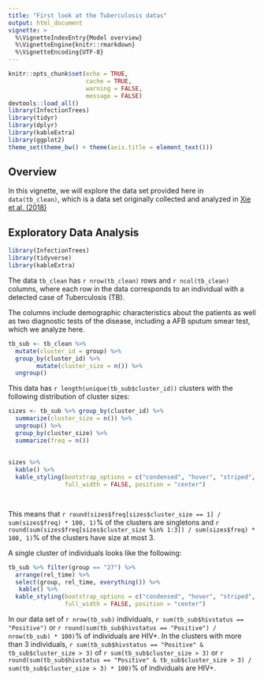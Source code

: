 ```yaml
---
title: "First look at the Tuberculosis datas"
output: html_document
vignette: >
  %\VignetteIndexEntry{Model overview}
  %\VignetteEngine{knitr::rmarkdown}
  %\VignetteEncoding{UTF-8}
---
```


```r
knitr::opts_chunk$set(echo = TRUE,
                      cache = TRUE,
                      warning = FALSE,
                      message = FALSE)
devtools::load_all()
library(InfectionTrees)
library(tidyr)
library(dplyr)
library(kableExtra)
library(ggplot2)
theme_set(theme_bw() + theme(axis.title = element_text()))
```


##  Overview

In this vignette, we will explore the data set provided here in `data(tb_clean)`, which is a data set originally collected and analyzed in [Xie et al. (2018)](https://academic.oup.com/cid/article-abstract/67/11/1653/4984625)


## Exploratory Data Analysis


```r
library(InfectionTrees)
library(tidyverse)
library(kableExtra)

```

The data `tb_clean` has `r nrow(tb_clean)` rows and `r ncol(tb_clean)` columns, where each row in the data corresponds to an individual with a detected case of Tuberculosis (TB).

The columns include demographic characteristics about the patients as well as two diagnostic tests of the disease, including a AFB sputum smear test, which we analyze here.


```r
tb_sub <- tb_clean %>%
  mutate(cluster_id = group) %>%
  group_by(cluster_id) %>%
        mutate(cluster_size = n()) %>%
  ungroup()

```


This data has `r length(unique(tb_sub$cluster_id))` clusters with the following distribution of cluster sizes:

```r
sizes <- tb_sub %>% group_by(cluster_id) %>%
  summarize(cluster_size = n()) %>% 
  ungroup() %>%
  group_by(cluster_size) %>%
  summarize(freq = n()) 
  
  
sizes %>%
  kable() %>%
  kable_styling(bootstrap_options = c("condensed", "hover", "striped", "responsive"),
                full_width = FALSE, position = "center")

                    
```


This means that `r round(sizes$freq[sizes$cluster_size == 1] / sum(sizes$freq) * 100, 1)`% of the clusters are singletons and `r round(sum(sizes$freq[sizes$cluster_size %in% 1:3]) / sum(sizes$freq) * 100, 1)`% of the clusters have size at most 3.

A single cluster of individuals looks like the following:

```r
tb_sub %>% filter(group == "27") %>%
  arrange(rel_time) %>%
  select(group, rel_time, everything()) %>%
   kable() %>%
  kable_styling(bootstrap_options = c("condensed", "hover", "striped", "responsive"),
                full_width = FALSE, position = "center")
```


In our data set of `r nrow(tb_sub)` individuals, `r sum(tb_sub$hivstatus == "Positive")` or `r round(sum(tb_sub$hivstatus == "Positive") / nrow(tb_sub) * 100)`% of individuals are HIV+.  In the clusters with more than 3 individuals, `r sum(tb_sub$hivstatus == "Positive" & tb_sub$cluster_size > 3)` of `r sum(tb_sub$cluster_size > 3)` or `r round(sum(tb_sub$hivstatus == "Positive" & tb_sub$cluster_size > 3) / sum(tb_sub$cluster_size > 3) * 100)`% of individuals are HIV+. 
